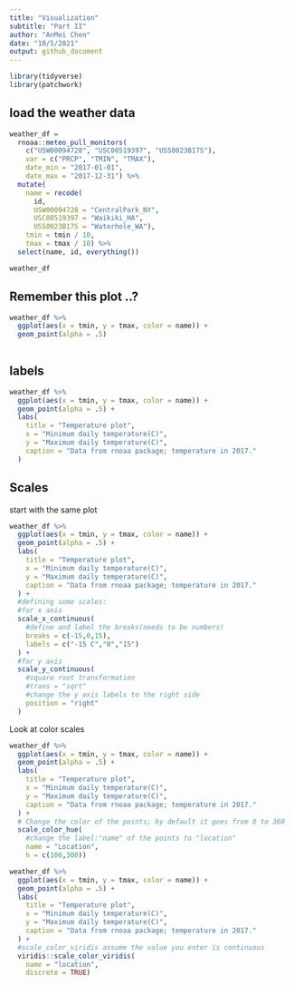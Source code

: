 ```yaml
---
title: "Visualization"
subtitle: "Part II"
author: "AnMei Chen"
date: "10/5/2021"
output: github_document
---
```


```r
library(tidyverse)
library(patchwork)

```

## load the weather data

```r
weather_df = 
  rnoaa::meteo_pull_monitors(
    c("USW00094728", "USC00519397", "USS0023B17S"),
    var = c("PRCP", "TMIN", "TMAX"), 
    date_min = "2017-01-01",
    date_max = "2017-12-31") %>%
  mutate(
    name = recode(
      id, 
      USW00094728 = "CentralPark_NY", 
      USC00519397 = "Waikiki_HA",
      USS0023B17S = "Waterhole_WA"),
    tmin = tmin / 10,
    tmax = tmax / 10) %>%
  select(name, id, everything())

weather_df
```


## Remember this plot ..?

```r
weather_df %>% 
  ggplot(aes(x = tmin, y = tmax, color = name)) +
  geom_point(alpha = .5)
  
```

## labels

```r
weather_df %>% 
  ggplot(aes(x = tmin, y = tmax, color = name)) +
  geom_point(alpha = .5) +
  labs(
    title = "Temperature plot",
    x = "Minimum daily temperature(C)",
    y = "Maximum daily temperature(C)",
    caption = "Data from rnoaa package; temperature in 2017."
  )
```


## Scales

start with the same plot

```r
weather_df %>% 
  ggplot(aes(x = tmin, y = tmax, color = name)) +
  geom_point(alpha = .5) +
  labs(
    title = "Temperature plot",
    x = "Minimum daily temperature(C)",
    y = "Maximum daily temperature(C)",
    caption = "Data from rnoaa package; temperature in 2017."
  ) +
  #defining some scales:
  #for x axis
  scale_x_continuous(
    #define and label the breaks(needs to be numbers)
    breaks = c(-15,0,15),
    labels = c("-15 C","0","15")
  ) +
  #for y axis
  scale_y_continuous(
    #square root transformation
    #trans = "sqrt"
    #change the y axis labels to the right side
    position = "right"
  )
```

Look at color scales

```r
weather_df %>% 
  ggplot(aes(x = tmin, y = tmax, color = name)) +
  geom_point(alpha = .5) +
  labs(
    title = "Temperature plot",
    x = "Minimum daily temperature(C)",
    y = "Maximum daily temperature(C)",
    caption = "Data from rnoaa package; temperature in 2017."
  ) +
  # Change the color of the points; by default it goes from 0 to 360
  scale_color_hue(
    #change the label:"name" of the points to "location"
    name = "Location",
    h = c(100,300))
```



```r
weather_df %>% 
  ggplot(aes(x = tmin, y = tmax, color = name)) +
  geom_point(alpha = .5) +
  labs(
    title = "Temperature plot",
    x = "Minimum daily temperature(C)",
    y = "Maximum daily temperature(C)",
    caption = "Data from rnoaa package; temperature in 2017."
  ) +
  #scale_color_viridis assume the value you enter is continuous
  viridis::scale_color_viridis(
    name = "location",
    discrete = TRUE)
```

